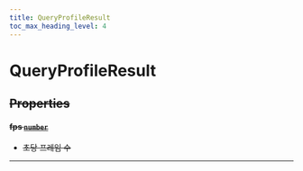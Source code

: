 ```yaml
---
title: QueryProfileResult
toc_max_heading_level: 4
---
```


# QueryProfileResult <s generated />

## Properties <s generated />

#### fps [`number`]( https://developer.mozilla.org/en-US/docs/Web/JavaScript/Reference/Global_Objects/Number) <s generated />

- 초당 프레임 수

<hr class="solid" />  <s generated />

